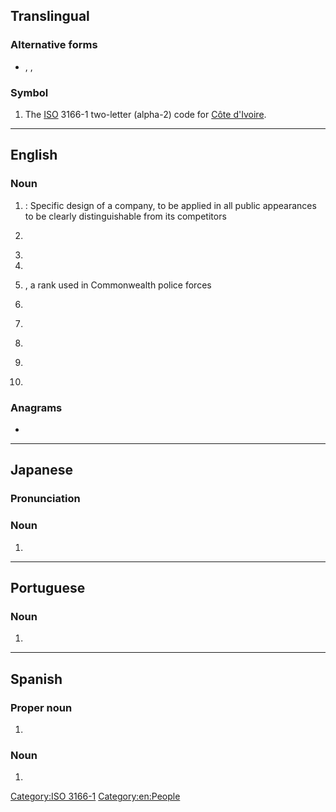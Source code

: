 {{also|Appendix:Variations of "ci"}}
==Translingual==

===Alternative forms===
* {{sense|roman numeral}} {{l|mul|ci}}, {{l|mul|LLI}}, {{l|mul|llli}}

===Symbol===
{{head|mul|symbol}}

# The [[ISO]] 3166-1 two-letter (alpha-2) code for [[Côte d'Ivoire]].

[[Category:ISO 3166-1]]

----

==English==

===Noun===
{{en-noun|~}}

# {{initialism of|en|corporate identity|nodot=1}}: Specific design of a company, to be applied in all public appearances to be clearly distinguishable from its competitors
# {{lb|en|law enforcement}} {{initialism of|en|[[confidential]] [[informant]]}}
# {{initialism of|en|[[cooperating]] [[individual]]}}
# {{initialism of|en|[[civil]] [[infraction]]}}
# {{lb|en|law enforcement}} {{initialism of|en|chief inspector|nodot=1}}, a rank used in Commonwealth police forces
# {{lb|en|baseball}} {{initialism of|en|corner infielder}}
# {{initialism of|en|contextual inquiry}}
# {{lb|en|software engineering}} {{initialism of|en|continuous integration}}
# {{lb|en|espionage}} {{initialism of|en|counterintelligence}}
# {{lb|en|statistics}} {{initialism of|en|confidence interval}}

===Anagrams===
* {{anagrams|en|a=ci|-ic|IC|I²C}}

[[Category:en:People]]

----

==Japanese==

===Pronunciation===
{{ja-pron|シーアイ|acc=3}}

===Noun===
{{ja-noun|シーアイ}}

# {{abbreviation of|ja|コーポレートアイデンティティ|tr=kōporēto aidentiti||{{w|corporate identity}}|sort=しいあい}}

----

==Portuguese==

===Noun===
{{pt-noun|m|s}}

# {{initialism of|pt|circuito integrado}}

----

==Spanish==

===Proper noun===
{{es-proper noun}}

# {{abbreviation of|es|nodot=1|Coahuila}} {{gloss|Mexican state}}

===Noun===
{{es-noun|m|CI}}

# {{initialism of|es|nodot=1|cociente intelectual||IQ}}